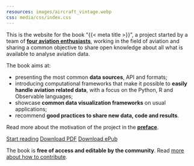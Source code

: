 ```yaml
---
resources: images/aircraft_vintage.webp
css: media/css/index.css
---
```


This is the website for the book "{{< meta title >}}", a project started by a team of [**four aviation enthusiasts**](authors.qmd), working in the field of aviation and sharing a common objective to share open knowledge about all what is available to analyse aviation data.

The book aims at:

- presenting the most common **data sources**, API and formats;
- introducing computational frameworks that make it possible to **easily handle aviation related data**, with a focus on the Python, R and Observable languages;
- showcase **common data visualization frameworks** on usual applications;
- recommend **good practices to share new data, code and results**.

Read more about the motivation of the project in the
[<!--i class="bi bi-arrow-right-circle"></i--> **preface**](preface.qmd).

::: {.download-buttons}
[<i class="bi bi-arrow-right-circle"></i> Start reading](chapters/background/history.qmd){#btn-action-primary .btn-action .btn .btn-success .btn-lg role="button"}
[<i class="bi bi-filetype-pdf"></i> Download PDF](){.btn-pdf .btn-action .btn .btn-info .btn-lg role="button"}
[<i class="bi bi-file-earmark-text"></i> Download ePub](){#btn-guide .btn-action .btn .btn-info .btn-lg role="button"}
:::

The book is **free of access and editable by the community**. Read [more about how to contribute](chapters/appendix/contribute.qmd).
